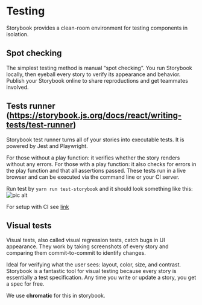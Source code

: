 


<Meta title="Testing" />

# Testing


Storybook provides a clean-room environment for testing components in isolation.


## Spot checking
The simplest testing method is manual “spot checking”. You run Storybook locally, then eyeball every story to verify its appearance and behavior. Publish your Storybook online to share reproductions and get teammates involved.

## Tests runner (https://storybook.js.org/docs/react/writing-tests/test-runner) 

Storybook test runner turns all of your stories into executable tests. It is powered by Jest and Playwright.

For those without a play function: it verifies whether the story renders without any errors.
For those with a play function: it also checks for errors in the play function and that all assertions passed.
These tests run in a live browser and can be executed via the command line or your CI server.

Run test by `yarn run test-storybook` and it should look something like this:
![pic alt](src/assets/test-storybook.png "Title")

For setup with CI see [link](https://storybook.js.org/docs/react/writing-tests/test-runner)

## Visual tests


Visual tests, also called visual regression tests, catch bugs in UI appearance. They work by taking screenshots of every story and comparing them commit-to-commit to identify changes.

Ideal for verifying what the user sees: layout, color, size, and contrast. Storybook is a fantastic tool for visual testing because every story is essentially a test specification. Any time you write or update a story, you get a spec for free.

We use **chromatic** for this in storybook.
